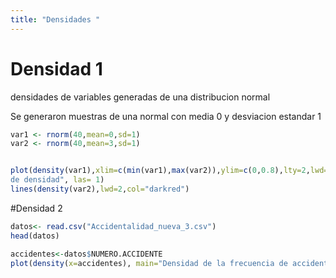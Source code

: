 ```yaml
---
title: "Densidades "
---
```

# Densidad 1
densidades de variables generadas de una distribucion normal 

Se generaron muestras de una normal con media 0 y desviacion estandar 1 


```r
var1 <- rnorm(40,mean=0,sd=1)
var2 <- rnorm(40,mean=3,sd=1)


plot(density(var1),xlim=c(min(var1),max(var2)),ylim=c(0,0.8),lty=2,lwd=2,col="darkblue",main="Funciones 
de densidad", las= 1)
lines(density(var2),lwd=2,col="darkred")
```


#Densidad 2


```r

datos<- read.csv("Accidentalidad_nueva_3.csv")
head(datos)


```

```r
accidentes<-datos$NUMERO.ACCIDENTE
plot(density(x=accidentes), main="Densidad de la frecuencia de accidentes en el ano 2016 en medellin", xlab="Accidentes", ylab="Densidad", lwd=4, col="blue", las=1)
```

